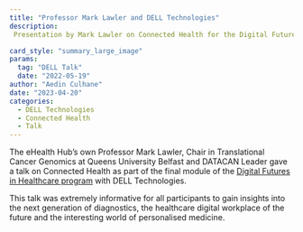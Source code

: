 ```yaml
---
title: "Professor Mark Lawler and DELL Technologies"
description: 
 Presentation by Mark Lawler on Connected Health for the Digital Futures in Healthcare program with DELL Technologies. 

card_style: "summary_large_image"
params:
  tag: "DELL Talk"
  date: "2022-05-19"
author: "Aedin Culhane"
date: "2023-04-20"
categories:
  - DELL Technologies 
  - Connected Health
  - Talk
---
```


The eHealth Hub's own Professor Mark Lawler, Chair in Translational Cancer Genomics at Queens University Belfast and DATACAN Leader gave a talk on Connected Health as part of the final module of the [Digital Futures in Healthcare program](https://www.dell.com/en-ie/dt/microsites/digital-futures-in-healthcare.htm#scroll=off) with DELL Technologies.

This talk was extremely informative for all participants to gain insights into the next generation of diagnostics, the healthcare digital workplace of the future and the interesting world of personalised medicine.
